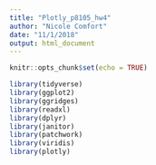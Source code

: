 ```yaml
---
title: "Plotly_p8105_hw4"
author: "Nicole Comfort"
date: "11/1/2018"
output: html_document
---
```


```r
knitr::opts_chunk$set(echo = TRUE)

library(tidyverse)
library(ggplot2)
library(ggridges)
library(readxl)
library(dplyr)
library(janitor)
library(patchwork)
library(viridis)
library(plotly)

```


```r



```

